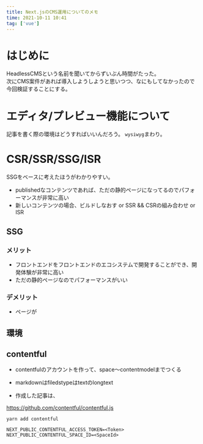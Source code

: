 ```yaml
---
title: Next.jsのCMS運用についてのメモ
time: 2021-10-11 10:41
tag: ['vue']
---
```


# はじめに

HeadlessCMSという名前を聞いてからずいぶん時間がたった。  
次にCMS案件があれば導入しようしようと思いつつ、なにもしてなかったので今回検証することにする。  

# エディタ/プレビュー機能について

記事を書く際の環境はどうすればいいんだろう。 `wysiwyg`まわり。


# CSR/SSR/SSG/ISR

SSGをベースに考えたほうがわかりやすい。  

- publishedなコンテンツであれば、ただの静的ページになってるのでパフォーマンスが非常に高い
- 新しいコンテンツの場合、ビルドしなおす or SSR && CSRの組み合わせ or ISR

## SSG

### メリット

- フロントエンドをフロントエンドのエコシステムで開発することができ、開発体験が非常に高い
- ただの静的ページなのでパフォーマンスがいい

### デメリット

- ページが

## 環境

## contentful

- contentfulのアカウントを作って、space〜contentmodelまでつくる
- markdownはfiledstypeはtextのlongtext

- 作成した記事は、

https://github.com/contentful/contentful.js


```foo 
yarn add contentful
```


```env title=.env.local
NEXT_PUBLIC_CONTENTFUL_ACCESS_TOKEN=<Token>
NEXT_PUBLIC_CONTENTFUL_SPACE_ID=<SpaceId>
```


